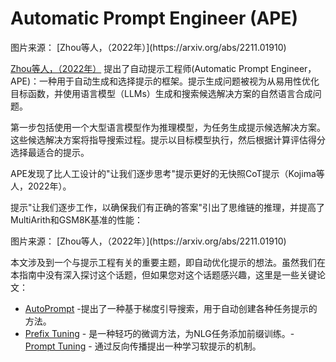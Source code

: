 # Automatic Prompt Engineer (APE)


<Screenshot src={APE} alt="APE" />
图片来源： [Zhou等人，（2022年）](https://arxiv.org/abs/2211.01910)

[Zhou等人，（2022年）](https://arxiv.org/abs/2211.01910) 提出了自动提示工程师(Automatic Prompt Engineer，APE)：一种用于自动生成和选择提示的框架。提示生成问题被视为从易用性优化目标函数，并使用语言模型（LLMs）生成和搜索候选解决方案的自然语言合成问题。

第一步包括使用一个大型语言模型作为推理模型，为任务生成提示候选解决方案。这些候选解决方案将指导搜索过程。提示以目标模型执行，然后根据计算评估得分选择最适合的提示。

APE发现了比人工设计的"让我们逐步思考"提示更好的无快照CoT提示（Kojima等人，2022年）。

提示"让我们逐步工作，以确保我们有正确的答案"引出了思维链的推理，并提高了MultiArith和GSM8K基准的性能：

<Screenshot src={APECOT} alt="APECOT" />
图片来源： [Zhou等人，（2022年）](https://arxiv.org/abs/2211.01910)

本文涉及到一个与提示工程有关的重要主题，即自动优化提示的想法。虽然我们在本指南中没有深入探讨这个话题，但如果您对这个话题感兴趣，这里是一些关键论文：

- [AutoPrompt](https://arxiv.org/abs/2010.15980) -提出了一种基于梯度引导搜索，用于自动创建各种任务提示的方法。
- [Prefix Tuning](https://arxiv.org/abs/2101.00190) - 是一种轻巧的微调方法，为NLG任务添加前缀训练。- [Prompt Tuning](https://arxiv.org/abs/2104.08691) - 通过反向传播提出一种学习软提示的机制。